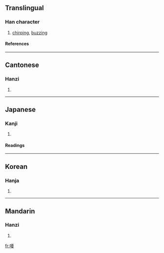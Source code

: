 ==Translingual==
===Han character===
{{Han char|rn=30|rad=口|as=09|sn=12|four=6104<sub>4</sub>|canj=口一田女 (RMWV)}}
# [[chirping]], [[buzzing]]
====References====
{{Han ref|kx=0198.230|dkj=03939|dj=0420.110|hdz=10651.070|uh=5593|ud=21907|bh=D86D|bd=55405}}
----
==Cantonese==
===Hanzi===
{{yue-hanzi|jyut=|y=eu1, yiu1}}
# {{defn|Cantonese}}
----
==Japanese==
===Kanji===
{{ja-kanji|grade=|rs=口09}}
# {{defn|Japanese}} 
====Readings====
{{ja-readings|on=[[えう]] (eu)|kun=[[こえ]] (koe)}}
----
==Korean==
===Hanja===
{{ko-hanja|hangeul=요|rv=yo|mr=yo}}
# {{defn|Korean}}
----
==Mandarin==
===Hanzi===
{{cmn-hanzi|pin=[[yāo]] (yao1)|wg=yao<sup>1</sup>}}
# {{defn|Mandarin}}

[[fr:喓]]